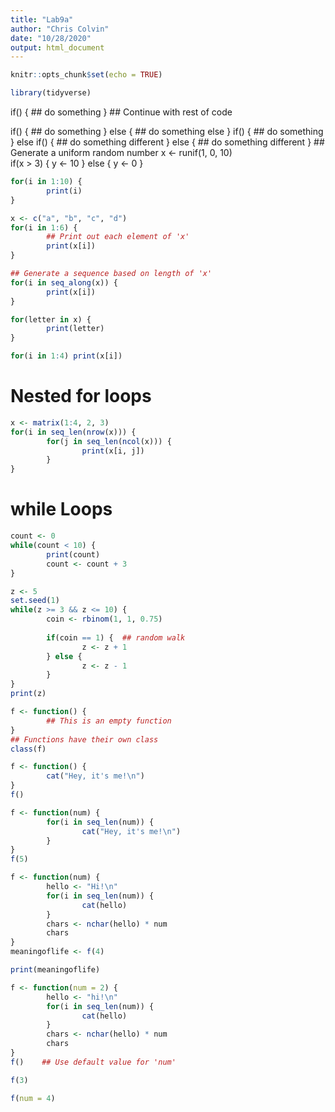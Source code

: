 ```yaml
---
title: "Lab9a"
author: "Chris Colvin"
date: "10/28/2020"
output: html_document
---
```


```r
knitr::opts_chunk$set(echo = TRUE)
```

```r
library(tidyverse)
```

if(<condition>) {
        ## do something
} 
## Continue with rest of code

if(<condition>) {
        ## do something
} 
else {
        ## do something else
}
if(<condition1>) {
        ## do something
} else if(<condition2>)  {
        ## do something different
} else {
        ## do something different
}
## Generate a uniform random number
x <- runif(1, 0, 10)  
if(x > 3) {
        y <- 10
} else {
        y <- 0
}
```r
for(i in 1:10) {
        print(i)
}
```

```r
x <- c("a", "b", "c", "d")
for(i in 1:6) {
        ## Print out each element of 'x'
        print(x[i])  
}
```
```r
## Generate a sequence based on length of 'x'
for(i in seq_along(x)) {   
        print(x[i])
}
```

```r
for(letter in x) {
        print(letter)
}
```

```r
for(i in 1:4) print(x[i])
```

# Nested for loops
```r
x <- matrix(1:4, 2, 3)
for(i in seq_len(nrow(x))) {
        for(j in seq_len(ncol(x))) {
                print(x[i, j])
        }   
}
```

# while Loops
```r
count <- 0
while(count < 10) {
        print(count)
        count <- count + 3
}
```

```r
z <- 5
set.seed(1)
while(z >= 3 && z <= 10) {
        coin <- rbinom(1, 1, 0.75)
        
        if(coin == 1) {  ## random walk
                z <- z + 1
        } else {
                z <- z - 1
        } 
}
print(z)
```

```r
f <- function() {
        ## This is an empty function
}
## Functions have their own class
class(f)  
```

```r
f <- function() {
        cat("Hey, it's me!\n")
}
f()
```

```r
f <- function(num) {
        for(i in seq_len(num)) {
                cat("Hey, it's me!\n")
        }
}
f(5)
```

```r
f <- function(num) {
        hello <- "Hi!\n"
        for(i in seq_len(num)) {
                cat(hello)
        }
        chars <- nchar(hello) * num
        chars
}
meaningoflife <- f(4)
```

```r
print(meaningoflife)
```

```r
f <- function(num = 2) {
        hello <- "hi!\n"
        for(i in seq_len(num)) {
                cat(hello)
        }
        chars <- nchar(hello) * num
        chars
}
f()    ## Use default value for 'num'
```

```r
f(3) 
```

```r
f(num = 4)
```

